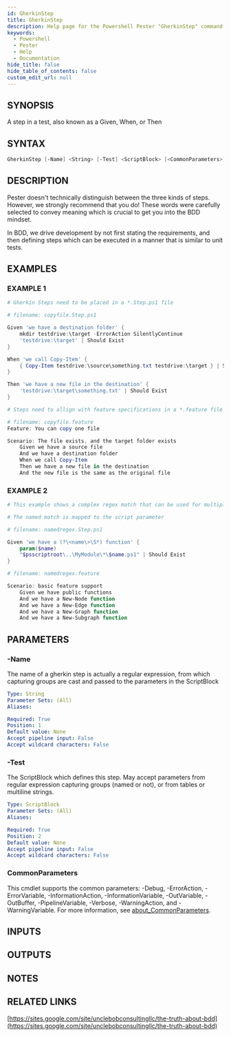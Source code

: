 ```yaml
---
id: GherkinStep
title: GherkinStep
description: Help page for the Powershell Pester "GherkinStep" command
keywords:
  - Powershell
  - Pester
  - Help
  - Documentation
hide_title: false
hide_table_of_contents: false
custom_edit_url: null
---
```


## SYNOPSIS

A step in a test, also known as a Given, When, or Then

## SYNTAX

```powershell
GherkinStep [-Name] <String> [-Test] <ScriptBlock> [<CommonParameters>]
```

## DESCRIPTION

Pester doesn't technically distinguish between the three kinds of steps.
However, we strongly recommend that you do!
These words were carefully selected to convey meaning which is crucial to get you into the BDD mindset.

In BDD, we drive development by not first stating the requirements, and then defining steps which can be
executed in a manner that is similar to unit tests.

## EXAMPLES

### EXAMPLE 1

```powershell
# Gherkin Steps need to be placed in a *.Step.ps1 file

# filename: copyfile.Step.ps1

Given 'we have a destination folder' {
    mkdir testdrive:\target -ErrorAction SilentlyContinue
    'testdrive:\target' | Should Exist
}

When 'we call Copy-Item' {
    { Copy-Item testdrive:\source\something.txt testdrive:\target } | Should Not Throw
}

Then 'we have a new file in the destination' {
    'testdrive:\target\something.txt' | Should Exist
}

# Steps need to allign with feature specifications in a *.feature file

# filename: copyfile.feature
Feature: You can copy one file

Scenario: The file exists, and the target folder exists
    Given we have a source file
    And we have a destination folder
    When we call Copy-Item
    Then we have a new file in the destination
    And the new file is the same as the original file
```

### EXAMPLE 2

```powershell
# This example shows a complex regex match that can be used for multiple lines in the feature specification

# The named match is mapped to the script parameter

# filename: namedregex.Step.ps1

Given 'we have a (?\<name\>\S*) function' {
    param($name)
    "$psscriptroot\..\MyModule\*\$name.ps1" | Should Exist
}

# filename: namedregex.feature

Scenario: basic feature support
    Given we have public functions
    And we have a New-Node function
    And we have a New-Edge function
    And we have a New-Graph function
    And we have a New-Subgraph function
```

## PARAMETERS

### -Name

The name of a gherkin step is actually a regular expression, from which capturing groups
are cast and passed to the parameters in the ScriptBlock

```yaml
Type: String
Parameter Sets: (All)
Aliases:

Required: True
Position: 1
Default value: None
Accept pipeline input: False
Accept wildcard characters: False
```

### -Test

The ScriptBlock which defines this step.
May accept parameters from regular expression
capturing groups (named or not), or from tables or multiline strings.

```yaml
Type: ScriptBlock
Parameter Sets: (All)
Aliases:

Required: True
Position: 2
Default value: None
Accept pipeline input: False
Accept wildcard characters: False
```

### CommonParameters

This cmdlet supports the common parameters: -Debug, -ErrorAction, -ErrorVariable, -InformationAction, -InformationVariable, -OutVariable, -OutBuffer, -PipelineVariable, -Verbose, -WarningAction, and -WarningVariable. For more information, see [about_CommonParameters](http://go.microsoft.com/fwlink/?LinkID=113216).

## INPUTS

## OUTPUTS

## NOTES

## RELATED LINKS

[https://sites.google.com/site/unclebobconsultingllc/the-truth-about-bdd](https://sites.google.com/site/unclebobconsultingllc/the-truth-about-bdd)
